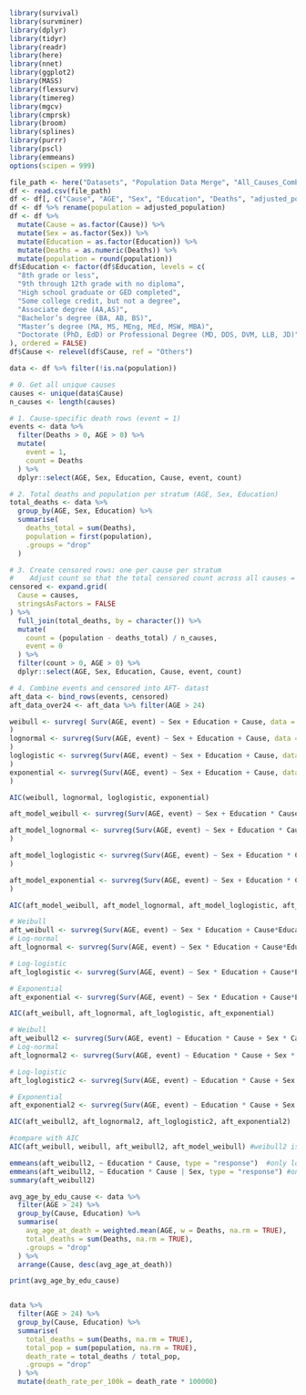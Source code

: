```r
library(survival)
library(survminer)
library(dplyr)
library(tidyr)
library(readr)
library(here)
library(nnet)
library(ggplot2)
library(MASS)
library(flexsurv)
library(timereg)
library(mgcv)
library(cmprsk)
library(broom)
library(splines)
library(purrr)
library(pscl)
library(emmeans)
options(scipen = 999)
```

```r
file_path <- here("Datasets", "Population Data Merge", "All_Causes_Combined_sup_incl.csv")
df <- read.csv(file_path)
df <- df[, c("Cause", "AGE", "Sex", "Education", "Deaths", "adjusted_population")]
df <- df %>% rename(population = adjusted_population)
df <- df %>%
  mutate(Cause = as.factor(Cause)) %>%
  mutate(Sex = as.factor(Sex)) %>%
  mutate(Education = as.factor(Education)) %>%
  mutate(Deaths = as.numeric(Deaths)) %>%
  mutate(population = round(population))
df$Education <- factor(df$Education, levels = c(
  "8th grade or less",
  "9th through 12th grade with no diploma",
  "High school graduate or GED completed",
  "Some college credit, but not a degree",
  "Associate degree (AA,AS)",
  "Bachelor’s degree (BA, AB, BS)",
  "Master’s degree (MA, MS, MEng, MEd, MSW, MBA)",
  "Doctorate (PhD, EdD) or Professional Degree (MD, DDS, DVM, LLB, JD)"
), ordered = FALSE)
df$Cause <- relevel(df$Cause, ref = "Others")
```


```r
data <- df %>% filter(!is.na(population))
```

```r
# 0. Get all unique causes
causes <- unique(data$Cause)
n_causes <- length(causes)

# 1. Cause-specific death rows (event = 1)
events <- data %>%
  filter(Deaths > 0, AGE > 0) %>%
  mutate(
    event = 1,
    count = Deaths
  ) %>%
  dplyr::select(AGE, Sex, Education, Cause, event, count)

# 2. Total deaths and population per stratum (AGE, Sex, Education)
total_deaths <- data %>%
  group_by(AGE, Sex, Education) %>%
  summarise(
    deaths_total = sum(Deaths),
    population = first(population),
    .groups = "drop"
  )

# 3. Create censored rows: one per cause per stratum
#    Adjust count so that the total censored count across all causes = population - deaths_total
censored <- expand.grid(
  Cause = causes,
  stringsAsFactors = FALSE
) %>%
  full_join(total_deaths, by = character()) %>%
  mutate(
    count = (population - deaths_total) / n_causes,
    event = 0
  ) %>%
  filter(count > 0, AGE > 0) %>%
  dplyr::select(AGE, Sex, Education, Cause, event, count)

# 4. Combine events and censored into AFT- datast
aft_data <- bind_rows(events, censored)
aft_data_over24 <- aft_data %>% filter(AGE > 24)
```


```r
weibull <- survreg( Surv(AGE, event) ~ Sex + Education + Cause, data = aft_data_over24, weights = count, dist = "weibull", control = list(maxiter = 1000)
)
lognormal <- survreg(Surv(AGE, event) ~ Sex + Education + Cause, data = aft_data_over24, weights = count, dist = "lognormal", control = list(maxiter = 1000)
)
loglogistic <- survreg(Surv(AGE, event) ~ Sex + Education + Cause, data = aft_data_over24, weights = count, dist = "loglogistic", control = list(maxiter = 1000)
)
exponential <- survreg(Surv(AGE, event) ~ Sex + Education + Cause, data = aft_data_over24, weights = count, dist = "exponential", control = list(maxiter = 1000)
)

AIC(weibull, lognormal, loglogistic, exponential)
```


```r
aft_model_weibull <- survreg(Surv(AGE, event) ~ Sex + Education * Cause, data = aft_data_over24, weights = count, dist = "weibull", control = list(maxiter = 1000), model = TRUE)

aft_model_lognormal <- survreg(Surv(AGE, event) ~ Sex + Education * Cause, data = aft_data_over24, weights = count, dist = "lognormal", control = list(maxiter = 1000), model = TRUE
)

aft_model_loglogistic <- survreg(Surv(AGE, event) ~ Sex + Education * Cause, data = aft_data_over24, weights = count, dist = "loglogistic", control = list(maxiter = 1000), model = TRUE
)

aft_model_exponential <- survreg(Surv(AGE, event) ~ Sex + Education * Cause, data = aft_data_over24, weights = count, dist = "exponential", control = list(maxiter = 1000), model = TRUE
)

AIC(aft_model_weibull, aft_model_lognormal, aft_model_loglogistic, aft_model_exponential)
```

```r
# Weibull
aft_weibull <- survreg(Surv(AGE, event) ~ Sex * Education + Cause*Education, weights = count, data = aft_data_over24, dist = "weibull", control = list(maxiter = 1000))
# Log-normal
aft_lognormal <- survreg(Surv(AGE, event) ~ Sex * Education + Cause*Education, weights = count, data = aft_data_over24, dist = "lognormal", control = list(maxiter = 1000))

# Log-logistic
aft_loglogistic <- survreg(Surv(AGE, event) ~ Sex * Education + Cause*Education, weights = count, data = aft_data_over24, dist = "loglogistic", control = list(maxiter = 1000))

# Exponential
aft_exponential <- survreg(Surv(AGE, event) ~ Sex * Education + Cause*Education, weights = count, data = aft_data_over24, dist = "exponential", control = list(maxiter = 1000))

AIC(aft_weibull, aft_lognormal, aft_loglogistic, aft_exponential)
```

```r
# Weibull
aft_weibull2 <- survreg(Surv(AGE, event) ~ Education * Cause + Sex * Cause +  Education * Sex, weights = count, data = aft_data_over24, dist = "weibull", control = list(maxiter = 1000))
# Log-normal
aft_lognormal2 <- survreg(Surv(AGE, event) ~ Education * Cause + Sex * Cause +  Education * Sex, weights = count, data = aft_data_over24, dist = "lognormal", control = list(maxiter = 1000))

# Log-logistic
aft_loglogistic2 <- survreg(Surv(AGE, event) ~ Education * Cause + Sex * Cause +  Education * Sex, weights = count, data = aft_data_over24, dist = "loglogistic", control = list(maxiter = 1000))

# Exponential
aft_exponential2 <- survreg(Surv(AGE, event) ~ Education * Cause + Sex * Cause +  Education * Sex, weights = count, data = aft_data_over24, dist = "exponential", control = list(maxiter = 1000))

AIC(aft_weibull2, aft_lognormal2, aft_loglogistic2, aft_exponential2)
```


```r
#compare with AIC
AIC(aft_weibull, weibull, aft_weibull2, aft_model_weibull) #weibull2 is best
```

```r
emmeans(aft_weibull2, ~ Education * Cause, type = "response")  #only look at coefficients to check acceleration/deceleration!
emmeans(aft_weibull2, ~ Education * Cause | Sex, type = "response") #only look at coefficients to check acceleration/deceleration!
summary(aft_weibull2)
```


```r
avg_age_by_edu_cause <- data %>%
  filter(AGE > 24) %>%
  group_by(Cause, Education) %>%
  summarise(
    avg_age_at_death = weighted.mean(AGE, w = Deaths, na.rm = TRUE),
    total_deaths = sum(Deaths, na.rm = TRUE),
    .groups = "drop"
  ) %>%
  arrange(Cause, desc(avg_age_at_death))

print(avg_age_by_edu_cause)


data %>%
  filter(AGE > 24) %>%
  group_by(Cause, Education) %>%
  summarise(
    total_deaths = sum(Deaths, na.rm = TRUE),
    total_pop = sum(population, na.rm = TRUE),
    death_rate = total_deaths / total_pop,
    .groups = "drop"
  ) %>%
  mutate(death_rate_per_100k = death_rate * 100000)
```


